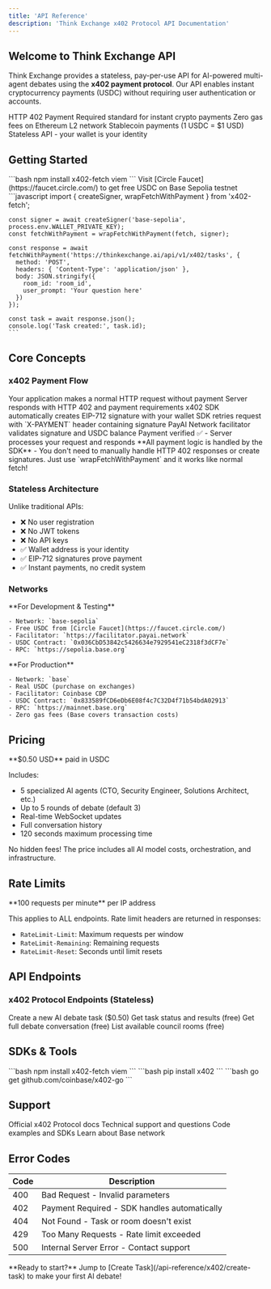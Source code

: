 ```yaml
---
title: 'API Reference'
description: 'Think Exchange x402 Protocol API Documentation'
---
```


## Welcome to Think Exchange API

Think Exchange provides a stateless, pay-per-use API for AI-powered multi-agent debates using the **x402 payment protocol**. Our API enables instant cryptocurrency payments (USDC) without requiring user authentication or accounts.

<CardGroup cols={2}>
  <Card title="x402 Protocol" icon="bolt" href="https://x402.org">
    HTTP 402 Payment Required standard for instant crypto payments
  </Card>
  <Card title="Base Network" icon="layer-group" href="https://base.org">
    Zero gas fees on Ethereum L2 network
  </Card>
  <Card title="USDC Payments" icon="dollar-sign">
    Stablecoin payments (1 USDC = $1 USD)
  </Card>
  <Card title="No Accounts" icon="user-slash">
    Stateless API - your wallet is your identity
  </Card>
</CardGroup>

## Getting Started

<Steps>
  <Step title="Install x402 SDK">
    ```bash
    npm install x402-fetch viem
    ```
  </Step>

  <Step title="Get Test USDC">
    Visit [Circle Faucet](https://faucet.circle.com/) to get free USDC on Base Sepolia testnet
  </Step>

  <Step title="Make Your First Request">
    ```javascript
    import { createSigner, wrapFetchWithPayment } from 'x402-fetch';

    const signer = await createSigner('base-sepolia', process.env.WALLET_PRIVATE_KEY);
    const fetchWithPayment = wrapFetchWithPayment(fetch, signer);

    const response = await fetchWithPayment('https://thinkexchange.ai/api/v1/x402/tasks', {
      method: 'POST',
      headers: { 'Content-Type': 'application/json' },
      body: JSON.stringify({
        room_id: 'room_id',
        user_prompt: 'Your question here'
      })
    });

    const task = await response.json();
    console.log('Task created:', task.id);
    ```
  </Step>
</Steps>

## Core Concepts

### x402 Payment Flow

<Steps>
  <Step title="Client sends request">
    Your application makes a normal HTTP request without payment
  </Step>

  <Step title="Server returns 402">
    Server responds with HTTP 402 and payment requirements
  </Step>

  <Step title="SDK signs payment">
    x402 SDK automatically creates EIP-712 signature with your wallet
  </Step>

  <Step title="Client retries with payment">
    SDK retries request with `X-PAYMENT` header containing signature
  </Step>

  <Step title="Facilitator validates">
    PayAI Network facilitator validates signature and USDC balance
  </Step>

  <Step title="Server processes request">
    Payment verified ✅ - Server processes your request and responds
  </Step>
</Steps>

<Info>
  **All payment logic is handled by the SDK** - You don't need to manually handle HTTP 402 responses or create signatures. Just use `wrapFetchWithPayment` and it works like normal fetch!
</Info>

### Stateless Architecture

Unlike traditional APIs:
- ❌ No user registration
- ❌ No JWT tokens
- ❌ No API keys
- ✅ Wallet address is your identity
- ✅ EIP-712 signatures prove payment
- ✅ Instant payments, no credit system

### Networks

<Tabs>
  <Tab title="Testnet (Base Sepolia)">
    **For Development & Testing**

    - Network: `base-sepolia`
    - Free USDC from [Circle Faucet](https://faucet.circle.com/)
    - Facilitator: `https://facilitator.payai.network`
    - USDC Contract: `0x036CbD53842c5426634e7929541eC2318f3dCF7e`
    - RPC: `https://sepolia.base.org`
  </Tab>

  <Tab title="Mainnet (Base)">
    **For Production**

    - Network: `base`
    - Real USDC (purchase on exchanges)
    - Facilitator: Coinbase CDP
    - USDC Contract: `0x833589fCD6eDb6E08f4c7C32D4f71b54bdA02913`
    - RPC: `https://mainnet.base.org`
    - Zero gas fees (Base covers transaction costs)
  </Tab>
</Tabs>

## Pricing

<Card title="Fixed Price per Debate" icon="dollar-sign">
  **$0.50 USD** paid in USDC

  Includes:
  - 5 specialized AI agents (CTO, Security Engineer, Solutions Architect, etc.)
  - Up to 5 rounds of debate (default 3)
  - Real-time WebSocket updates
  - Full conversation history
  - 120 seconds maximum processing time
</Card>

<Tip>
  No hidden fees! The price includes all AI model costs, orchestration, and infrastructure.
</Tip>

## Rate Limits

<Warning>
  **100 requests per minute** per IP address

  This applies to ALL endpoints. Rate limit headers are returned in responses:
  - `RateLimit-Limit`: Maximum requests per window
  - `RateLimit-Remaining`: Remaining requests
  - `RateLimit-Reset`: Seconds until limit resets
</Warning>

## API Endpoints

### x402 Protocol Endpoints (Stateless)

<CardGroup cols={2}>
  <Card title="POST /x402/tasks" icon="plus" href="/api-reference/x402/create-task">
    Create a new AI debate task ($0.50)
  </Card>
  <Card title="GET /x402/tasks/:id" icon="file" href="/api-reference/x402/get-task">
    Get task status and results (free)
  </Card>
  <Card title="GET /x402/tasks/:id/messages" icon="messages" href="/api-reference/x402/get-messages">
    Get full debate conversation (free)
  </Card>
  <Card title="GET /x402/rooms" icon="list" href="/api-reference/x402/list-rooms">
    List available council rooms (free)
  </Card>
</CardGroup>

## SDKs & Tools

<CardGroup cols={3}>
  <Card title="JavaScript/TypeScript" icon="js">
    ```bash
    npm install x402-fetch viem
    ```
  </Card>
  <Card title="Python" icon="python">
    ```bash
    pip install x402
    ```
  </Card>
  <Card title="Go" icon="golang">
    ```bash
    go get github.com/coinbase/x402-go
    ```
  </Card>
</CardGroup>

## Support

<CardGroup cols={2}>
  <Card title="Documentation" icon="book" href="https://x402.org">
    Official x402 Protocol docs
  </Card>
  <Card title="Email Support" icon="envelope" href="mailto:contact@thinkexchange.ai">
    Technical support and questions
  </Card>
  <Card title="GitHub Examples" icon="github" href="https://github.com/coinbase/x402">
    Code examples and SDKs
  </Card>
  <Card title="Base Docs" icon="layer-group" href="https://docs.base.org">
    Learn about Base network
  </Card>
</CardGroup>

## Error Codes

| Code | Description |
|------|-------------|
| 400  | Bad Request - Invalid parameters |
| 402  | Payment Required - SDK handles automatically |
| 404  | Not Found - Task or room doesn't exist |
| 429  | Too Many Requests - Rate limit exceeded |
| 500  | Internal Server Error - Contact support |

<Tip>
  **Ready to start?** Jump to [Create Task](/api-reference/x402/create-task) to make your first AI debate!
</Tip>
